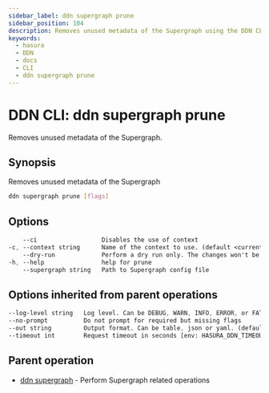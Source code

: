 ```yaml
---
sidebar_label: ddn supergraph prune
sidebar_position: 104
description: Removes unused metadata of the Supergraph using the DDN CLI
keywords:
  - hasura
  - DDN
  - docs
  - CLI
  - ddn supergraph prune
---
```


# DDN CLI: ddn supergraph prune

Removes unused metadata of the Supergraph.

## Synopsis

Removes unused metadata of the Supergraph

```bash
ddn supergraph prune [flags]
```

## Options

```sass
    --ci                  Disables the use of context
-c, --context string      Name of the context to use. (default <current_context>)
    --dry-run             Perform a dry run only. The changes won't be applied
-h, --help                help for prune
    --supergraph string   Path to Supergraph config file
```

## Options inherited from parent operations

```sass
--log-level string   Log level. Can be DEBUG, WARN, INFO, ERROR, or FATAL. (default "INFO")
--no-prompt          Do not prompt for required but missing flags
--out string         Output format. Can be table, json or yaml. (default "table")
--timeout int        Request timeout in seconds [env: HASURA_DDN_TIMEOUT] (default 100)
```

## Parent operation

- [ddn supergraph](/reference/cli/commands/ddn_supergraph) - Perform Supergraph related operations
